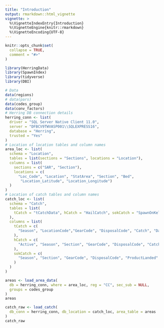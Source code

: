 ```yaml
---
title: "Introduction"
output: rmarkdown::html_vignette
vignette: >
  %\VignetteIndexEntry{Introduction}
  %\VignetteEngine{knitr::rmarkdown}
  %\VignetteEncoding{UTF-8}
---
```


```r
knitr::opts_chunk$set(
  collapse = TRUE,
  comment = "#>"
)
```

```r
library(HerringData)
library(SpawnIndex)
library(tidyverse)
library(DBI)
```

```r
# Data
data(regions)
# data(pars)
data(codes_group)
data(conv_factors)
# Herring DB connection details
herring_conn <- list(
  driver = "SQL Server Native Client 11.0",
  server = "DFBCV9TWVASP001\\SQLEXPRESS16",
  database = "Herring",
  trusted = "Yes"
)
# Location of location tables and column names
area_loc <- list(
  schema = "Location",
  tables = list(sections = "Sections", locations = "Location"),
  columns = list(
    sections = c("SAR", "Section"),
    locations = c(
      "Loc_Code", "Location", "StatArea", "Section", "Bed",
       "Location_Latitude", "Location_Longitude")
  )
)
# Location of catch tables and column names
catch_loc <- list(
  schema = "Catch",
  tables = list(
    tCatch = "tCatchData", hCatch = "HailCatch", sokCatch = "SpawnOnKelp"
  ),
  columns = list(
    tCatch = c(
      "Season", "LocationCode","GearCode", "DisposalCode", "Catch", "Date"
    ),
    hCatch = c(
      "Active", "Season", "Section", "GearCode", "DisposalCode", "CatchTons"
    ),
    sokCatch = c(
      "Season", "Section", "GearCode", "DisposalCode", "ProductLanded"
    )
  )
)
```

```r
areas <- load_area_data(
  db = herring_conn, where = area_loc, reg = "CC", sec_sub = NULL,
  groups = codes_group
)
areas
```

```r
catch_raw <- load_catch(
  db_conn = herring_conn, db_location = catch_loc, area_table = areas
)
catch_raw
```

